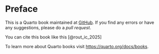 


# Preface {.unnumbered}

This is a Quarto book maintained at [GitHub](https://github.com/mixignal-press/ebook-ice1). If you find any errors or have any suggestions, please do a _pull request_.

You can cite this book like this [@rout_ic_2025]

To learn more about Quarto books visit <https://quarto.org/docs/books>.
